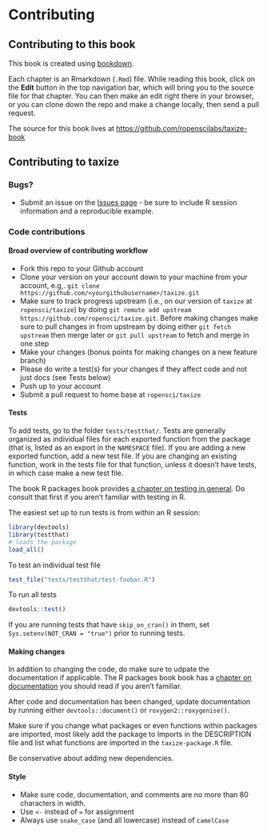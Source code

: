 # Contributing {#contributing}

## Contributing to this book {#contribute-taxize-book}

This book is created using [bookdown](https://bookdown.org/). 

Each chapter is an Rmarkdown (`.Rmd`) file. While reading this 
book, click on the **Edit** button in the top navigation bar, which
will bring you to the source file for that chapter. You can then 
make an edit right there in your browser, or you can clone down
the repo and make a change locally, then send a pull request.

The source for this book lives at <https://github.com/ropenscilabs/taxize-book>

## Contributing to taxize {#contribute-taxize}

### Bugs?

* Submit an issue on the [Issues page](https://github.com/ropensci/taxize/issues) - be sure to include R session information and a reproducible example.

### Code contributions

#### Broad overview of contributing workflow

* Fork this repo to your Github account
* Clone your version on your account down to your machine from your account, e.g,. `git clone https://github.com/<yourgithubusername>/taxize.git`
* Make sure to track progress upstream (i.e., on our version of `taxize` at `ropensci/taxize`) by doing `git remote add upstream https://github.com/ropensci/taxize.git`. Before making changes make sure to pull changes in from upstream by doing either `git fetch upstream` then merge later or `git pull upstream` to fetch and merge in one step
* Make your changes (bonus points for making changes on a new feature branch)
* Please do write a test(s) for your changes if they affect code and not just docs (see Tests below)
* Push up to your account
* Submit a pull request to home base at `ropensci/taxize`

#### Tests

To add tests, go to the folder `tests/testthat/`. Tests are generally organized as individual files for each exported function from the package (that is, listed as an export in the `NAMESPACE` file). If you are adding a new exported function, add a new test file. If you are changing an existing function, work in the tests file for that function, unless it doesn't have tests, in which case make a new test file.

The book R packages book provides [a chapter on testing in general](http://r-pkgs.had.co.nz/tests.html). Do consult that first if you aren't familiar with testing in R.

The easiest set up to run tests is from within an R session:

```r
library(devtools)
library(testthat)
# loads the package
load_all()
```

To test an individual test file

```r
test_file("tests/testthat/test-foobar.R")
```

To run all tests

```r
devtools::test()
```

If you are running tests that have `skip_on_cran()` in them, set `Sys.setenv(NOT_CRAN = "true")` prior to running tests.


#### Making changes

In addition to changing the code, do make sure to udpate the documentation if applicable. The R packages book book has a [chapter on documentation](http://r-pkgs.had.co.nz/man.html) you should read if you aren't familiar.

After code and documentation has been changed, update documentation by running either `devtools::document()` or `roxygen2::roxygenise()`.

Make sure if you change what packages or even functions within packages are imported, most likely add the package to Imports in the DESCRIPTION file and list what functions are imported in the `taxize-package.R` file.

Be conservative about adding new dependencies.


#### Style

* Make sure code, documentation, and comments are no more than 80 characters in width.
* Use `<-` instead of `=` for assignment
* Always use `snake_case` (and all lowercase) instead of `camelCase`
